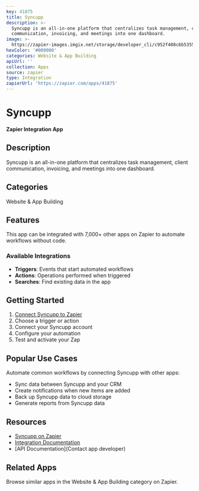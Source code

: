```yaml
---
key: 41875
title: Syncupp
description: >-
  Syncupp is an all-in-one platform that centralizes task management, client
  communication, invoicing, and meetings into one dashboard.
image: >-
  https://zapier-images.imgix.net/storage/developer_cli/c952f408c6b53555795d2188b3108f23.png?auto=format%2Ccompress&ixlib=python-3.0.0&q=50
hexColor: '#000000'
categories: Website & App Building
apiUrl: ''
collection: Apps
source: zapier
type: Integration
zapierUrl: 'https://zapier.com/apps/41875'
---
```

# Syncupp

**Zapier Integration App**

## Description

Syncupp is an all-in-one platform that centralizes task management, client communication, invoicing, and meetings into one dashboard.

## Categories

Website & App Building

## Features

This app can be integrated with 7,000+ other apps on Zapier to automate workflows without code.

### Available Integrations

- **Triggers**: Events that start automated workflows
- **Actions**: Operations performed when triggered
- **Searches**: Find existing data in the app

## Getting Started

1. [Connect Syncupp to Zapier](https://zapier.com/apps/41875)
2. Choose a trigger or action
3. Connect your Syncupp account
4. Configure your automation
5. Test and activate your Zap

## Popular Use Cases

Automate common workflows by connecting Syncupp with other apps:

- Sync data between Syncupp and your CRM
- Create notifications when new items are added
- Back up Syncupp data to cloud storage
- Generate reports from Syncupp data

## Resources

- [Syncupp on Zapier](https://zapier.com/apps/41875)
- [Integration Documentation](https://zapier.com/apps/41875/integrations)
- [API Documentation](Contact app developer)

## Related Apps

Browse similar apps in the Website & App Building category on Zapier.
